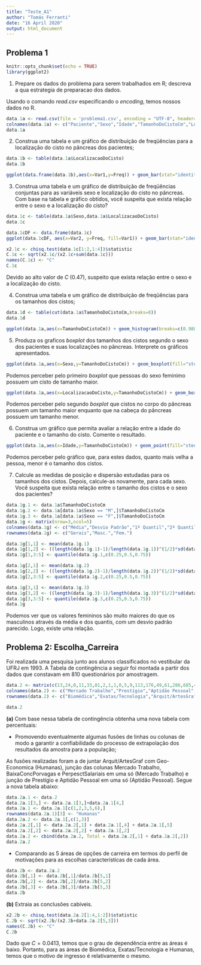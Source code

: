```yaml
---
title: "Teste_A1"
author: "Tomás Ferranti"
date: "16 April 2020"
output: html_document
---
```


## Problema 1

```r
knitr::opts_chunk$set(echo = TRUE)
library(ggplot2)
```

1. Prepare os dados do problema para serem trabalhados em R; descreva a qua estrategia de preparacao dos dados.

Usando o comando *read.csv* especificando o *encoding*, temos nossos dados no R.

```r
data.1a <- read.csv(file = 'problema1.csv', encoding = "UTF-8", header=FALSE)
colnames(data.1a) <- c("Paciente","Sexo","Idade","TamanhoDoCistoCm","LocalizacaoDoCisto")
data.1a
```


2. Construa uma tabela e um gráfico de distribuição de freqüências para a localização do cisto no pâncreas dos pacientes;

```r
data.1b <- table(data.1a$LocalizacaoDoCisto)
data.1b
```

```r
ggplot(data.frame(data.1b),aes(x=Var1,y=Freq)) + geom_bar(stat="identity",fill="steelblue") + xlab("Localização") + ylab("Quantidade de Observações") + theme_minimal()
```


3. Construa uma tabela e um gráfico de distribuição de freqüências conjuntas para as variáveis sexo e localização do cisto no
pâncreas. Com base na tabela e gráfico obtidos, você suspeita que exista relação entre o sexo e a localização do cisto?

```r
data.1c <- table(data.1a$Sexo,data.1a$LocalizacaoDoCisto)
data.1c
```

```r
data.1cDF <- data.frame(data.1c)
ggplot(data.1cDF, aes(x=Var2, y=Freq, fill=Var1)) + geom_bar(stat="identity", position = "dodge") + theme_minimal() + xlab("Localização") + ylab("Frequência") + labs(fill = "Sexo")
```


```r
x2.1c <- chisq.test(data.1c[1:2,1:4])$statistic
C.1c <- sqrt(x2.1c/(x2.1c+sum(data.1c)))
names(C.1c) <- "C"
C.1c
```

Devido ao alto valor de $C$ ($0.47$), suspeito que exista relação entre o sexo e a localização do cisto.

4. Construa uma tabela e um gráfico de distribuição de freqüências para os tamanhos dos cistos;

```r
data.1d <- table(cut(data.1a$TamanhoDoCistoCm,breaks=8))
data.1d
```

```r
ggplot(data.1a,aes(x=TamanhoDoCistoCm)) + geom_histogram(breaks=c(0.988,2.5,4,5.5,5.7,7,8.5,10,11.5,13),fill="steelblue") +theme_minimal()
```



5. Produza os graficos *boxplot* dos tamanhos dos cistos segundo o sexo dos pacientes e suas localizações no pâncreas. Interprete os gráficos apresentados.

```r
ggplot(data.1a,aes(x=Sexo,y=TamanhoDoCistoCm)) + geom_boxplot(fill="steelblue") + theme_minimal()
```

Podemos perceber pelo primeiro *boxplot* que pessoas do sexo feminimo possuem um cisto de tamanho maior.

```r
ggplot(data.1a,aes(x=LocalizacaoDoCisto,y=TamanhoDoCistoCm)) + geom_boxplot(fill="steelblue") + theme_minimal()
```

Podemos perceber pelo segundo *boxplot* que cistos no corpo do pâncreas possuem um tamanho maior enquanto que na cabeça do pâncreas possuem um tamanho menor.


6.  Construa um gráfico que permita avaliar a relação entre a idade do paciente e o tamanho do cisto. Comente o resultado.

```r
ggplot(data.1a,aes(x=Idade,y=TamanhoDoCistoCm)) + geom_point(fill="steelblue") + geom_smooth() + theme_minimal()
```

Podemos perceber pelo gráfico que, para estes dados, quanto mais velha a pessoa, menor é o tamanho dos cistos.

7. Calcule as medidas de posição e dispersão estudadas para os tamanhos dos cistos. Depois, calcule-as novamente, para cada sexo.
Você suspeita que exista relação entre o tamanho dos cistos e o sexo dos pacientes?

```r
data.1g.1 <- data.1a$TamanhoDoCistoCm
data.1g.2 <- data.1a[data.1a$Sexo == "M",]$TamanhoDoCistoCm
data.1g.3 <- data.1a[data.1a$Sexo == "F",]$TamanhoDoCistoCm
data.1g <- matrix(nrow=3,ncol=5)
colnames(data.1g) <- c("Média","Desvio Padrão","1º Quantil","2º Quantil","3º Quantil")
rownames(data.1g) <- c("Gerais","Masc.","Fem.")

data.1g[1,1] <- mean(data.1g.1)
data.1g[1,2] <- ((length(data.1g.1)-1)/length(data.1g.1))^(1/2)*sd(data.1g.1)
data.1g[1,3:5] <- quantile(data.1g.1,c(0.25,0.5,0.75))

data.1g[2,1] <- mean(data.1g.2)
data.1g[2,2] <- ((length(data.1g.2)-1)/length(data.1g.2))^(1/2)*sd(data.1g.2)
data.1g[2,3:5] <- quantile(data.1g.2,c(0.25,0.5,0.75))

data.1g[3,1] <- mean(data.1g.3)
data.1g[3,2] <- ((length(data.1g.3)-1)/length(data.1g.3))^(1/2)*sd(data.1g.3)
data.1g[3,3:5] <- quantile(data.1g.3,c(0.25,0.5,0.75))
data.1g
```

Podemos ver que os valores femininos são muito maiores do que os masculinos através da média e dos quantis, com um desvio padrão parecido. Logo, existe uma relação.

## Problema 2: Escolha_Carreira

Foi realizada uma pesquisa junto aos alunos classificados no vestibular da UFRJ em 1993. A Tabela de contingência a seguir foi montada a partir dos dados que constavam em 810 questionários por amostragem.

```r
data.2 <- matrix(c(13,24,0,11,33,81,2,1,1,0,5,9,113,176,49,61,286,685,4,2,1,0,6,13,5,5,1,1,10,22,137,208,52,73,340,810),nrow=6,ncol=6)
colnames(data.2) <- c("Mercado Trabalho","Prestígio","Aptidão Pessoal","BaixaConcPorVagas","PerpesctSalariais","Total")
rownames(data.2) <- c("Biomédica","Exatas/Tecnologia","Arquit/ArtesGraf","Geo-Economica","Outras","Total")

data.2
```

**(a)** Com base nessa tabela de contingência obtenha uma nova tabela com percentuais:

* Promovendo eventualmente algumas fusões de linhas ou colunas de modo a garantir a confiabilidade do processo de extrapolação dos resultados da amostra para a população;

As fusões realizadas foram a de juntar Arquit/ArtesGraf com Geo-Economica (Humanas), junção das colunas Mercado Trabalho, BaixaConcPorvagas e PerpesctSalariais em uma só (Mercado Trabalho) e junção de Prestígio e Aptidão Pessoal em uma só (Aptidão Pessoal). Segue a nova tabela abaixo:

```r
data.2a.1 <- data.2
data.2a.1[3,] <- data.2a.1[3,]+data.2a.1[4,]
data.2a.1 <- data.2a.1[c(1,2,3,5,6),]
rownames(data.2a.1)[3] <- "Humanas"
data.2a.2 <- data.2a.1[,c(1,3)]
data.2a.2[,1] <- data.2a.2[,1] + data.2a.1[,4] + data.2a.1[,5]
data.2a.2[,2] <- data.2a.2[,2] + data.2a.1[,2]
data.2a.2 <- cbind(data.2a.2, Total = data.2a.2[,1] + data.2a.2[,2])
data.2a.2
```

* Comparando as 5 áreas de opções de carreira em termos do perfil de motivações para as escolhas características de cada área.

```r
data.2b <- data.2a.2
data.2b[,1] <- data.2b[,1]/data.2b[5,1]
data.2b[,2] <- data.2b[,2]/data.2b[5,2]
data.2b[,3] <- data.2b[,3]/data.2b[5,3]
data.2b
```


**(b)** Extraia as conclusões cabíveis.

```r
x2.2b <- chisq.test(data.2a.2[1:4,1:2])$statistic
C.2b <- sqrt(x2.2b/(x2.2b+data.2a.2[5,3]))
names(C.2b) <- "C"
C.2b
```

Dado que $C=0.0413$, temos que o grau de dependência entre as áreas é baixo. Portanto, para as áreas de Biomédica, Exatas/Tecnologia e Humanas, temos que o motivo de ingresso é relativamente o mesmo.
